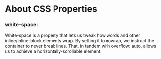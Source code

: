 # About CSS Properties


### white-space:

White-space is a property that lets us tweak how words and other inline/inline-block elements wrap.
By setting it to nowrap, we instruct the container to never break lines.
That, in tandem with overflow: auto, allows us to achieve a horizontally-scrollable element.